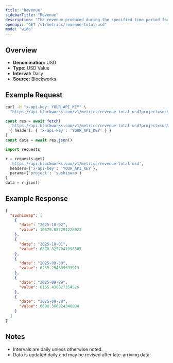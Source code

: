 ```yaml
---
title: "Revenue"
sidebarTitle: "Revenue"
description: "The revenue produced during the specified time period for given project."
openapi: "GET /v1/metrics/revenue-total-usd"
mode: "wide"
---
```


## Overview

- **Denomination:** USD
- **Type:** USD Value
- **Interval:** Daily
- **Source:** Blockworks

## Example Request

<CodeGroup>

```bash cURL
curl -H "x-api-key: YOUR_API_KEY" \
  "https://api.blockworks.com/v1/metrics/revenue-total-usd?project=sushiswap"
```

```typescript TypeScript
const res = await fetch(
  'https://api.blockworks.com/v1/metrics/revenue-total-usd?project=sushiswap',
  { headers: { 'x-api-key': 'YOUR_API_KEY' } }
)
const data = await res.json()
```

```python Python
import requests

r = requests.get(
  'https://api.blockworks.com/v1/metrics/revenue-total-usd',
  headers={'x-api-key': 'YOUR_API_KEY'},
  params={'project': 'sushiswap'}
)
data = r.json()
```

</CodeGroup>

## Example Response

```json
{
  "sushiswap": [
    {
      "date": "2025-10-02",
      "value": 10879.887291228923
    },
    {
      "date": "2025-10-01",
      "value": 6878.8257041096385
    },
    {
      "date": "2025-09-30",
      "value": 6235.294689633973
    },
    {
      "date": "2025-09-29",
      "value": 6155.430827354526
    },
    {
      "date": "2025-09-28",
      "value": 6690.366924348084
    }
  ]
}
```

## Notes
- Intervals are daily unless otherwise noted.
- Data is updated daily and may be revised after late-arriving data.